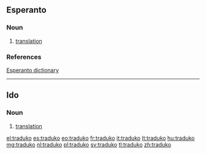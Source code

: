 ==Esperanto==
===Noun===
{{eo-noun}}

# [[translation]]

===References===
[http://dictionaries.travlang.com/esperanto.html Esperanto dictionary]

----

==Ido==
===Noun===
{{io-noun|traduk}}
# [[translation]]

[[el:traduko]]
[[es:traduko]]
[[eo:traduko]]
[[fr:traduko]]
[[it:traduko]]
[[lt:traduko]]
[[hu:traduko]]
[[mg:traduko]]
[[nl:traduko]]
[[pl:traduko]]
[[sv:traduko]]
[[tl:traduko]]
[[zh:traduko]]